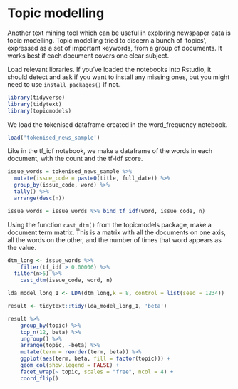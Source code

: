 # Topic modelling

Another text mining tool which can be useful in exploring newspaper data is topic modelling. Topic modelling tried to discern a bunch of 'topics', expressed as a set of important keywords, from a group of documents. It works best if each document covers one clear subject. 

Load relevant libraries. If you've loaded the notebooks into Rstudio, it should detect and ask if you want to install any missing ones, but you might need to use ```install_packages()``` if not. 

```r
library(tidyverse)
library(tidytext)
library(topicmodels)
```

We load the tokenised dataframe created in the word_frequency notebook. 

```r
load('tokenised_news_sample')
```

Like in the tf_idf notebook, we make a dataframe of the words in each document, with the count and the tf-idf score.

```r

issue_words = tokenised_news_sample %>% 
  mutate(issue_code = paste0(title, full_date)) %>%
  group_by(issue_code, word) %>%
  tally() %>% 
  arrange(desc(n))

```

```r
issue_words = issue_words %>% bind_tf_idf(word, issue_code, n)
```

Using the function ```cast_dtm()``` from the topicmodels package, make a document term matrix. This is a matrix with all the documents on one axis, all the words on the other, and the number of times that word appears as the value. 

```r
dtm_long <- issue_words %>% 
    filter(tf_idf > 0.00006) %>% 
  filter(n>5) %>%
    cast_dtm(issue_code, word, n)
```

```r
lda_model_long_1 <- LDA(dtm_long,k = 8, control = list(seed = 1234))
```

```r
result <- tidytext::tidy(lda_model_long_1, 'beta')
```


```r
result %>%
    group_by(topic) %>%
    top_n(12, beta) %>%
    ungroup() %>%
    arrange(topic, -beta) %>% 
    mutate(term = reorder(term, beta)) %>%
    ggplot(aes(term, beta, fill = factor(topic))) +
    geom_col(show.legend = FALSE) +
    facet_wrap(~ topic, scales = "free", ncol = 4) +
    coord_flip()
```

